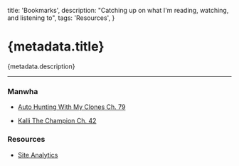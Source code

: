 
  title: 'Bookmarks',
  description: "Catching up on what I'm reading, watching, and listening to",
  tags: 'Resources',
}

# {metadata.title}

{metadata.description}

---

### Manwha

- [<p className="flex gap-1">Auto Hunting With My Clones Ch. 79<ArrowUpRight className="mt-0.5 h-4 w-4 text-blue-600" /></p>](https://manhuaus.com/manga/auto-hunting-with-my-clones)
- [<p className="flex gap-1">Kalli The Champion Ch. 42<ArrowUpRight className="mt-0.5 h-4 w-4 text-blue-600" /></p>](https://manhuaus.com/manga/kalli-the-champion)

### Resources

- [<p className="flex gap-1">Site Analytics<ArrowUpRight className="mt-0.5 h-4 w-4 text-blue-600" /></p>](https://umami-rdt-li.vercel.app/share/3Aiazf1XBMaxwW30)
